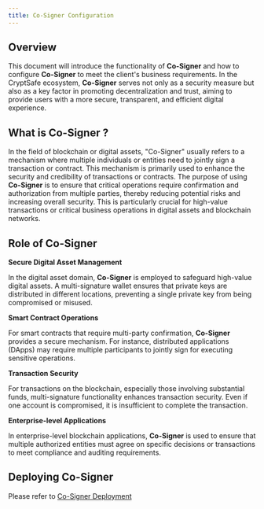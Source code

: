```yaml
---
title: Co-Signer Configuration
---
```


##  Overview

This document will introduce the functionality of **Co-Signer**  and how to configure **Co-Signer**  to meet the client's business requirements. In the CryptSafe ecosystem, **Co-Signer**  serves not only as a security measure but also as a key factor in promoting decentralization and trust, aiming to provide users with a more secure, transparent, and efficient digital experience.

##  What is **Co-Signer** ?

In the field of blockchain or digital assets, "Co-Signer" usually refers to a mechanism where multiple individuals or entities need to jointly sign a transaction or contract. This mechanism is primarily used to enhance the security and credibility of transactions or contracts. The purpose of using **Co-Signer**  is to ensure that critical operations require confirmation and authorization from multiple parties, thereby reducing potential risks and increasing overall security. This is particularly crucial for high-value transactions or critical business operations in digital assets and blockchain networks.

##  Role of **Co-Signer** 

**Secure Digital Asset Management**

In the digital asset domain, **Co-Signer**  is employed to safeguard high-value digital assets. A multi-signature wallet ensures that private keys are distributed in different locations, preventing a single private key from being compromised or misused.

**Smart Contract Operations**

For smart contracts that require multi-party confirmation, **Co-Signer**  provides a secure mechanism. For instance, distributed applications (DApps) may require multiple participants to jointly sign for executing sensitive operations.

**Transaction Security**

For transactions on the blockchain, especially those involving substantial funds, multi-signature functionality enhances transaction security. Even if one account is compromised, it is insufficient to complete the transaction.

**Enterprise-level Applications**

In enterprise-level blockchain applications, **Co-Signer**  is used to ensure that multiple authorized entities must agree on specific decisions or transactions to meet compliance and auditing requirements.

##  Deploying **Co-Signer** 
Please refer to [Co-Signer Deployment](/api-references/mpc-apis/co-signer/deploy)
